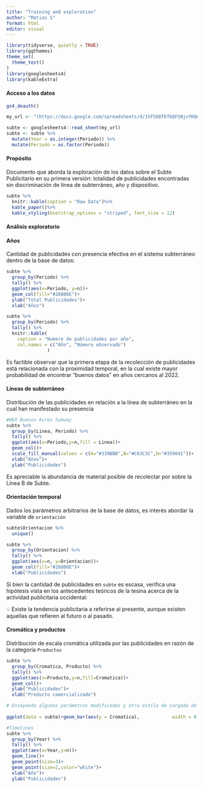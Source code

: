 ```yaml
---
title: "Training and exploration"
author: "Matias S"
format: html
editor: visual
---
```


```r
library(tidyverse, quietly = TRUE)
library(ggthemes)
theme_set(
  theme_test()
)
library(googlesheets4)
library(kableExtra)
```

#### Acceso a los datos

```r
gs4_deauth()

my_url <- "(https://docs.google.com/spreadsheets/d/1SF5DDTEfbQFSNjvYKQnsQKdsBdE7oJeTywCk92pB7f8/edit#gid=1964221805)"

subte <- googlesheets4::read_sheet(my_url)
subte <- subte %>%
  mutate(Year = as.integer(Periodo)) %>%
  mutate(Periodo = as.factor(Periodo))
```

#### Propósito

Documento que aborda la exploración de los datos sobre el Subte Publicitario en su primera versión: totalidad de publicidades encontradas sin discriminación de línea de subterráneo, año y dispositivo.

```r
subte %>%
  knitr::kable(caption = "Raw Data")%>%
  kable_paper()%>%
  kable_styling(bootstrap_options = "striped", font_size = 12)
```

#### Análisis exploratorio

#### Años

Cantidad de publicidades con presencia efectiva en el sistema subterráneo dentro de la base de datos:

```r
subte %>%
  group_by(Periodo) %>%
  tally() %>%
  ggplot(aes(x=Periodo, y=n))+
  geom_col(fill="#28806E")+
  ylab("Total Publicidades")+
  xlab("Años")
```

```r
subte %>% 
  group_by(Periodo) %>% 
  tally() %>% 
  knitr::kable(
    caption = "Numero de publicidades por año",
    col.names = c("Año", "Número observado")
               )
```

Es factible observar que la primera etapa de la recolección de publicidades está relacionada con la proximidad temporal, en la cual existe mayor probabilidad de encontrar "buenos datos" en años cercanos al 2022.

#### Líneas de subterráneo

Distribución de las publicidades en relación a la línea de subterráneo en la cual han manifestado su presencia

```r
#HEX Buenos Aires Subway
subte %>%
  group_by(Linea, Periodo) %>%
  tally() %>%
  ggplot(aes(x=Periodo,y=n,fill = Linea))+
  geom_col()+
  scale_fill_manual(values = c(A="#339BBB",B="#C63C3C",D="#359041"))+
  xlab("Años")+
  ylab("Publicidades")
```

Es apreciable la abundancia de material posible de recolectar por sobre la Línea B de Subte.

#### Orientación temporal

Dados los parámetros arbitrarios de la base de datos, es interés abordar la variable de `orientación`

```r
subte$Orientacion %>%
  unique()
```

```r
subte %>%
  group_by(Orientacion) %>%
  tally() %>%
  ggplot(aes(x=n, y=Orientacion))+
  geom_col(fill="#28806E")+
  xlab("Publicidades")
```

Si bien la cantidad de publicidades en `subte` es escasa, verifica una hipótesis vista en los antecedentes teóricos de la tesina acerca de la actividad publicitaria occidental:

💡 Existe la tendencia publicitaria a referirse al presente, aunque existen aquellas que refieren al futuro o al pasado.

#### Cromática y productos

Distribución de escala cromática utilizada por las publicidades en razón de la categoría `Productos`

```r
subte %>%
  group_by(Cromatica, Producto) %>%
  tally() %>%
  ggplot(aes(x=Producto,y=n,fill=Cromatica))+
  geom_col()+
  ylab("Publicidades")+
  xlab("Producto comercializado")
```

```r
# Ensayando algunos parámetros modificados y otro estilo de cargada de datos a la que precede
  
ggplot(data = subte)+geom_bar(aes(y = Cromatica),            width = 0.3,fill='tomato2')+theme_test()
```

```r
#Timelines
subte %>%
  group_by(Year) %>%
  tally() %>%
  ggplot(aes(x=Year,y=n))+
  geom_line()+
  geom_point(size=3)+
  geom_point(size=2,color="white")+
  xlab("Año")+
  ylab("Publicidades")
```

